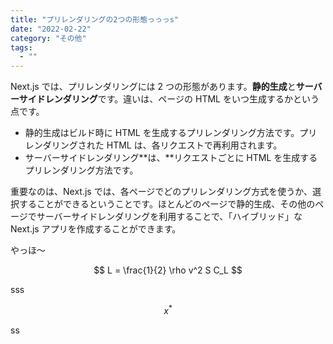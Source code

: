 ```yaml
---
title: "プリレンダリングの2つの形態っっっs"
date: "2022-02-22"
category: "その他"
tags:
  - ""
---
```


Next.js では、プリレンダリングには 2 つの形態があります。**静的生成**と**サーバーサイドレンダリング**です。違いは、ページの HTML をいつ生成するかという点です。

- 静的生成はビルド時に HTML を生成するプリレンダリング方法です。プリレンダリングされた HTML は、各リクエストで再利用されます。
- サーバーサイドレンダリング**は、**リクエストごとに HTML を生成するプリレンダリング方法です。

重要なのは、Next.js では、各ページでどのプリレンダリング方式を使うか、選択することができるということです。ほとんどのページで静的生成、その他のページでサーバーサイドレンダリングを利用することで、「ハイブリッド」な Next.js アプリを作成することができます。

<Highlight>やっほ～</Highlight>

$$
L = \frac{1}{2} \rho v^2 S C_L
$$

sss

$$
x^\ast
$$

ss
